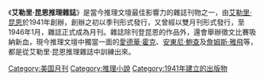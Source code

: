 {{Infobox magazine
| title           = 艾勒里·昆恩推理雜誌
| logo            =
| logo_size       =
| image_file      =
| image_size      =
| image_alt       =
| image_caption   =
| editor          =
| editor_title    =
| previous_editor =
| staff_writer    =
| photographer    =
| category        = [[推理小說|推理小說]]、[[神秘小說|神秘小說]]
| frequency       = 月刊
| circulation     =
| publisher       =
| founder         =
| founded         = 1941年
| firstdate       = <!-- {{Start date|year|month|day}} -->
| company         = [[Dell_Magazines|Dell Magazines]]
| country         = [[美國|美國]]
| based           =
| language        = [[英文|英文]]
| website         = http://www.themysteryplace.com/eqmm/
| issn            = 0013-6328
| oclc            = 1567799
}}
《'''艾勒里·昆恩推理雜誌'''》是當今推理文壇最佳影響力的雜誌刊物之一，由[[艾勒里·昆恩|艾勒里·昆恩]]於1941年創辦，創辦之初以季刊形式發行，又曾經以雙月刊形式發行，至1946年1月，雜誌正式成為月刊。雜誌除刊登昆恩的作品外，還會舉辦徵文比賽吸納新血，現今推理文壇中獨當一面的[[愛德華·霍克|愛德華·霍克]]、[[安東尼·鮑查|安東尼·鮑查]]及[[詹姆斯·雅飛|詹姆斯·雅飛]]等，都是從艾勒里·昆恩推理雜誌中訓練出來。

[[Category:美国月刊|Category:美国月刊]]
[[Category:推理小說|Category:推理小說]]
[[Category:1941年建立的出版物|Category:1941年建立的出版物]]